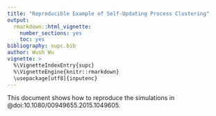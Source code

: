 ```yaml
---
title: "Reproducible Example of Self-Updating Process Clustering"
output: 
  rmarkdown::html_vignette:
    number_sections: yes
    toc: yes
bibliography: supc.bib
author: Wush Wu
vignette: >
  %\VignetteIndexEntry{supc}
  %\VignetteEngine{knitr::rmarkdown}
  \usepackage[utf8]{inputenc}
---
```


This document shows how to reproduce the simulations in @doi:10.1080/00949655.2015.1049605.

